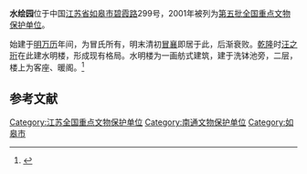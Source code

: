{{coord|32|23|53|N|120|33|52|E|display=title|scale:10000}}
{{文物保护单位
| 级别 = 全国
| 名称 = 水绘园
| 图片 =水绘园.jpg 
| 所在 = [[江苏省|江苏省]][[如皋市|如皋市]]
| 分类 = 古建筑
| 时代 = 清
| 编号 = [[第五批全国重点文物保护单位|第五批]]第288项
| 登录 = 2001年6月25日}}
'''水绘园'''位于中国[[江苏省|江苏省]][[如皋市|如皋市]][[碧霞路|碧霞路]]299号，2001年被列为[[第五批全国重点文物保护单位|第五批全国重点文物保护单位]]。

始建于[[明朝|明]][[万历|万历]]年间，为冒氏所有，明末清初[[冒襄|冒襄]]即居于此，后渐衰败。[[乾隆|乾隆]]时[[汪之珩|汪之珩]]在此建水明楼，形成现有格局。水明楼为一画舫式建筑，建于洗钵池旁，二层，楼上为客座、暖阁。<ref>{{Cite book |title=全国重点文物保护单位·第一至第五批·第Ⅰ卷 |publisher=文物出版社 |year=2004 |isbn=7-5010-1525-2 |pages=674 }}</ref>

==参考文献==
{{reflist}}

{{江苏全国重点文物保护单位}}

{{DEFAULTSORT:Shui}}
[[Category:江苏全国重点文物保护单位|Category:江苏全国重点文物保护单位]]
[[Category:南通文物保护单位|Category:南通文物保护单位]]
[[Category:如皋市|Category:如皋市]]